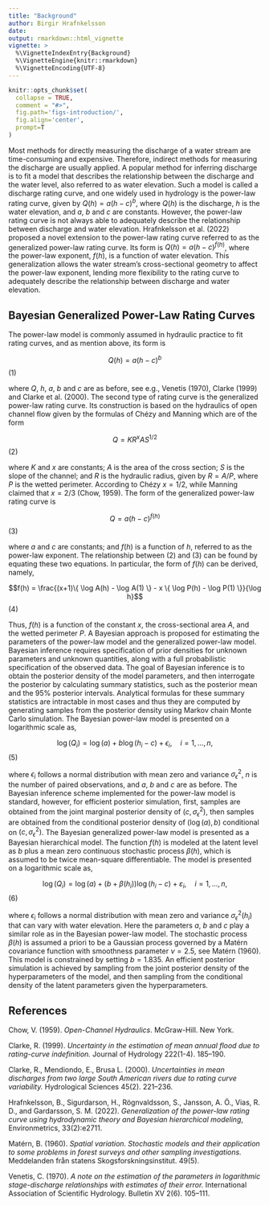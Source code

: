 ```yaml
---
title: "Background"
author: Birgir Hrafnkelsson
date:
output: rmarkdown::html_vignette
vignette: >
  %\VignetteIndexEntry{Background}
  %\VignetteEngine{knitr::rmarkdown}
  %\VignetteEncoding{UTF-8}
---
```


```r
knitr::opts_chunk$set(
  collapse = TRUE,
  comment = "#>",
  fig.path='figs-introduction/',
  fig.align='center',
  prompt=T
)
```

Most methods for directly measuring the discharge of a water stream are time-consuming and expensive. Therefore, indirect methods for measuring the discharge are usually applied. A popular method for inferring discharge is to fit a model that describes the relationship between the discharge and the water level, also referred to as water elevation. Such a model is called a discharge rating curve, and one widely used in hydrology is the power-law rating curve, given by $Q(h)=a(h-c)^b$, where $Q(h)$ is the discharge, $h$ is the water elevation, and $a$, $b$ and $c$ are constants. However, the power-law rating curve is not always able to adequately describe the relationship between discharge and water elevation. Hrafnkelsson et al. (2022) proposed a novel extension to the power-law rating curve referred to as the generalized power-law rating curve. Its form is $Q(h)=a(h-c)^{f(h)}$, where the power-law exponent, $f(h)$, is a function of water elevation. This generalization allows the water stream's cross-sectional geometry to affect the power-law exponent, lending more flexibility to the rating curve to adequately describe the relationship between discharge and water elevation.

## Bayesian Generalized Power-Law Rating Curves

The power-law model is commonly assumed in hydraulic practice to fit rating curves, and as mention above, its form is

$$Q(h) = a(h-c)^{b}$$ (1)

where $Q$, $h$, $a$, $b$ and $c$ are as before, see e.g., Venetis (1970), Clarke (1999) and Clarke et al. (2000).
The second type of rating curve is the generalized power-law rating curve. Its construction is based on the hydraulics of open channel flow given by the formulas of Chézy and Manning which are of the form

$$Q = KR^{x}AS^{1/2}$$ (2)

where $K$ and $x$ are constants; $A$ is the area of the cross section; $S$ is the slope of the channel; and $R$ is the hydraulic radius, given by $R = A/P$, where $P$ is the wetted perimeter. According to Chézy $x = 1/2$, while Manning claimed that $x = 2/3$ (Chow, 1959). The form of the generalized power-law rating curve is

$$Q = a(h − c)^{f(h)}$$ (3)

where $a$ and $c$ are constants; and $f(h)$ is a function of $h$, referred to as the power-law exponent. The relationship between (2) and (3) can be found by equating these two equations. In particular, the form of $f(h)$ can be derived, namely,

$$f(h) = \frac{(x+1)\{ \log A(h) - \log A(1) \}  - x \{ \log P(h) - \log P(1)  \}}{\log h}$$ (4)

Thus, $f(h)$ is a function of the constant $x$, the cross-sectional area $A$, and the wetted perimeter $P$. A Bayesian approach is proposed for estimating the parameters of the power-law model and the generalized power-law model. Bayesian inference requires specification of prior densities for unknown parameters and unknown quantities, along with a full probabilistic specification of the observed data. The goal of Bayesian inference is to obtain the posterior density of the model parameters, and then interrogate the posterior by calculating summary statistics, such as the posterior mean and the 95% posterior intervals.
<!-- Bayesian inference is based on the posterior density and summary statistics such as the posterior mean and 95% posterior intervals are based on the posterior density.  -->
Analytical formulas for these summary statistics are intractable in most cases and thus they are computed by generating samples from the posterior density using Markov chain Monte Carlo simulation. The Bayesian power-law model is presented on a logarithmic scale as,

$$\log(Q_i) = \log(a) + b \log(h_i -c) + \epsilon_i, \quad i = 1,...,n,$$ (5)


where $\epsilon_i$ follows a normal distribution with mean zero and variance $\sigma_{\epsilon}^2$, $n$ is the number of paired observations, and $a$, $b$ and $c$ are as before. The Bayesian inference scheme implemented for the power-law model is standard, however, for efficient posterior simulation, first, samples are obtained from the joint marginal posterior density of $(c, \sigma_{\epsilon}^2)$, then samples are obtained from the conditional posterior density of $(\log(a), b)$ conditional on $(c, \sigma_{\epsilon}^2)$.
The Bayesian generalized power-law model is presented as a Bayesian hierarchical model. The function $f(h)$ is modeled at the latent level as $b$ plus a mean zero continuous stochastic process $\beta(h)$, which is assumed to be twice mean-square differentiable. The model is presented on a logarithmic scale as,

$$\log (Q_i) = \log (a) + (b + \beta(h_i)) \log(h_i -c) + \varepsilon_i, \quad i = 1,...,n,$$ (6)

where $\epsilon_i$ follows a normal distribution with mean zero and variance $\sigma_{\epsilon}^2(h_i)$ that can vary with water elevation. Here the parameters $a$, $b$ and $c$ play a similar role as in the Bayesian power-law model. The stochastic process $\beta(h)$ is assumed a priori to be a Gaussian process governed by a Matérn covariance function with smoothness parameter $\nu = 2.5$, see Matérn (1960). This model is constrained by setting $b=1.835$. An efficient posterior simulation is achieved by sampling from the joint posterior density of the hyperparameters of the model, and then sampling from the conditional density of the latent parameters given the hyperparameters.


\vspace{12pt}

## References

Chow, V. (1959). *Open-Channel Hydraulics*. McGraw-Hill. New York.

Clarke, R. (1999). *Uncertainty in the estimation of mean annual flood due to rating-curve indefinition.* Journal of Hydrology 222(1-4). 185–190.

Clarke, R., Mendiondo, E., Brusa L. (2000). *Uncertainties in mean discharges from two large South American rivers due to rating curve variability.* Hydrological Sciences 45(2). 221–236.

Hrafnkelsson, B., Sigurdarson, H., Rögnvaldsson, S., Jansson, A. Ö., Vias, R. D., and Gardarsson, S. M. (2022). *Generalization of the power-law rating curve using hydrodynamic theory and Bayesian hierarchical modeling*, Environmetrics, 33(2):e2711.

Matérn, B. (1960). *Spatial variation. Stochastic models and their application to some problems in forest surveys and other sampling investigations.* Meddelanden från statens Skogsforskningsinstitut. 49(5).

Venetis, C. (1970). *A note on the estimation of the parameters in logarithmic stage-discharge relationships with estimates of their error.* International Association of Scientific Hydrology. Bulletin XV 2(6). 105–111. 


